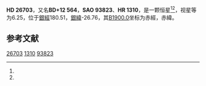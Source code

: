 {{Starbox begin
| name = HD 26703
}}
{{Starbox observe
| epoch = [[J2000.0|J2000.0]]
| constell = {{星座名待查}}<ref name=SIMBAD>{{cite web
 | url=http://simbad.u-strasbg.fr/simbad/sim-id?Ident=HR+1310
 | title =Pulsating variable Star
 | publisher=Centre de Données astronomiques de Strasbourg
 | work=SIMBAD
 | accessdate=2012-07-13}}</ref><ref name=DATA>{{cite web
 | url=http://vizier.u-strasbg.fr/viz-bin/VizieR-5?-out.add=.&-source=5050&-corr=PK=HR&-out.max=9999&HR=1310
 | title=VizieR Detailed Page
 | accessdate=2012-07-13
 | archive-date=2019-02-16
 | archive-url=https://web.archive.org/web/20190216104541/http://vizier.u-strasbg.fr/viz-bin/VizieR-5?-out.add=.&-source=5050&-corr=PK=HR&-out.max=9999&HR=1310
 | dead-url=no
 }}</ref>
| 星官 = 
| ra = {{RA|4|13|49.9}}<ref name=SIMBAD /><ref name=DATA />
| dec = {{DEC|+12|45|12}}<ref name=SIMBAD /><ref name=DATA />
| appmag_v = 6.25<ref name=SIMBAD /><ref name=DATA />
}}
{{Starbox character
| class = K0<ref name=SIMBAD /><ref name=DATA />
| b-v = 1.16<ref name=SIMBAD /><ref name=DATA />
| u-b = 1.12<ref name=SIMBAD /><ref name=DATA />
| r-i = 0.39E<ref name=SIMBAD /><ref name=DATA />
| variable = 
}}
{{Starbox astrometry
| radial_v = 1.12
| prop_mo_ra = 48
| parallax = 
| p_error = 
}}
{{Starbox catalog
| names =BD+12 564，[[SAO星表|SAO]] 93823，[[HD星表|HD]] 26703，[[HR星表|HR]] 1310}}
{{Starbox reference |Simbad=HR+1310}}
{{Starbox end}}

'''HD 26703'''，又名'''BD+12 564'''，'''SAO 93823'''、'''HR 1310'''，是一颗恒星<ref name=SIMBAD /><ref name=DATA />，视星等为6.25，位于[[銀道座標系|銀經]]180.51，[[銀道座標系|銀緯]]-26.76，其[[B1900.0|B1900.0]]坐标为赤經{{RA|4|8|15.8}}，赤緯{{DEC|+12|-26.76|57}}。

== 参考文献 ==
{{reflist}}

{{star-stub}}

[[Category:HD和HDE天體|26703]]
[[Category:HR天體|1310]]
[[Category:SAO天體|93823]]